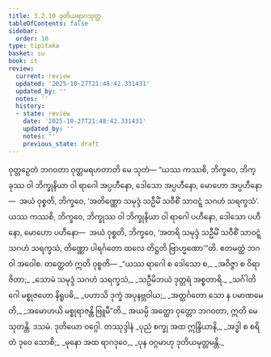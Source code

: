 ```yaml
---
title: 3.2.10 ဒုတိယရာဂသုတ္တ
tableOfContents: false
sidebar:
  order: 10
type: tipitaka
basket: su
book: it
review:
  current: review
  updated: '2025-10-27T21:48:42.331431'
  updated_by: ''
  notes: ''
  history:
  - state: review
    date: '2025-10-27T21:48:42.331431'
    updated_by: ''
    notes: ''
    previous_state: draft
---
```



<ReviewStatus review={frontmatter.review} showDetails={true} />

<HypothesisAnnotation frontmatter={frontmatter} />

<DynamicBreadcrumb />

<Division number="69" book="it" e="ch" v="18" p="234">

<Paragraph number="440" book="it">
ဝုတ္တဉှေတံ ဘဂဝတာ ဝုတ္တမရဟတာတိ မေ သုတံ—
</Paragraph>

<Paragraph number="441" book="it">
“ယဿ ကဿစိ, ဘိက္ခဝေ, ဘိက္ခုဿ ဝါ ဘိက္ခုနိယာ ဝါ ရာဂေါ အပ္ပဟီနော, ဒေါသော အပ္ပဟီနော, မောဟော အပ္ပဟီနော—  အယံ ဝုစ္စတိ, ဘိက္ခဝေ, ‘အတိဏ္ဏော သမုဒ္ဒံ သဦမိံ သဝီစိံ သာဝဋ္ဋံ သဂဟံ သရက္ခသံ’. ယဿ ကဿစိ, ဘိက္ခဝေ, ဘိက္ခုဿ ဝါ ဘိက္ခုနိယာ ဝါ ရာဂေါ ပဟီနော, ဒေါသော ပဟီနော, မောဟော ပဟီနော—  အယံ ဝုစ္စတိ, ဘိက္ခဝေ, ‘အတရိ သမုဒ္ဒံ သဦမိံ သဝီစိံ သာဝဋ္ဋံ သဂဟံ သရက္ခသံ, တိဏ္ဏော ပါရင်္ဂတော ထလေ တိဋ္ဌတိ ဗြာဟ္မဏော’”တိ. ဧတမတ္ထံ ဘဂဝါ အဝေါစ. တတ္ထေတံ ဣတိ ဝုစ္စတိ—
</Paragraph>

<Paragraph number="442" type="verses" book="it">
_“ယဿ ရာဂေါ စ ဒေါသော စ,_  
_အဝိဇ္ဇာ စ ဝိရာဇိတာ;_  
_သောမံ သမုဒ္ဒံ သဂဟံ သရက္ခသံ,_  
_သဦမိဘယံ ဒုတ္တရံ အစ္စတာရိ._  

</Paragraph>

<Paragraph number="443" type="verses" book="it">
_သင်္ဂါတိဂေါ မစ္စုဇဟော နိရူပဓိ,_  
_ပဟာသိ ဒုက္ခံ အပုနဗ္ဘဝါယ;_  
_အတ္ထင်္ဂတော သော န ပမာဏမေတိ,_  
_အမောဟယိ မစ္စုရာဇန္တိ ဗြူမီ”တိ._  

</Paragraph>

<Paragraph number="444" book="it">
အယမ္ပိ အတ္ထော ဝုတ္တော ဘဂဝတာ, ဣတိ မေ သုတန္တိ.

</Paragraph>
</Division>

<Paragraph number="445" type="center" book="it">
ဒသမံ.



</Paragraph>

<Paragraph number="446" type="center" book="it">
ဒုတိယော ဝဂ္ဂေါ.



</Paragraph>

<Paragraph number="447" type="center" book="it">
တဿုဒ္ဒါနံ


</Paragraph>

<Paragraph number="448" type="verses" book="it">
_ပုညံ စက္ခု အထ ဣန္ဒြိယာနိ,_  
_အဒ္ဓါ စ စရိတံ ဒုဝေ သောစိ;_  
_မုနော အထ ရာဂဒုဝေ,_  
_ပုန ဝဂ္ဂမာဟု ဒုတိယမုတ္တမန္တိ._
</Paragraph>